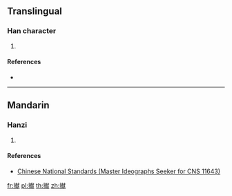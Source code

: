 {{character info/new}}
==Translingual==

===Han character===
{{Han char|rn=64|rad=手|as=13|sn=16|four=|canj=QJBK|ids=⿰扌献}}

# {{defn|Han|sort=手13}}

====References====
* {{Han ref|kx=0459.201|hdz=31967.011|uh=64DC|ud=25820}}

----

==Mandarin==

===Hanzi===
{{cmn-hanzi|pin=[[è]] ([[e4]])|wg=o<sup>4</sup>}}

# {{defn|lang=cmn|sort=手13}}

====References====
* [http://www.cns11643.gov.tw/AIDB/query_general_view.do?page=3&code=5075 Chinese National Standards (Master Ideographs Seeker for CNS 11643)]

[[fr:擜]]
[[pl:擜]]
[[th:擜]]
[[zh:擜]]